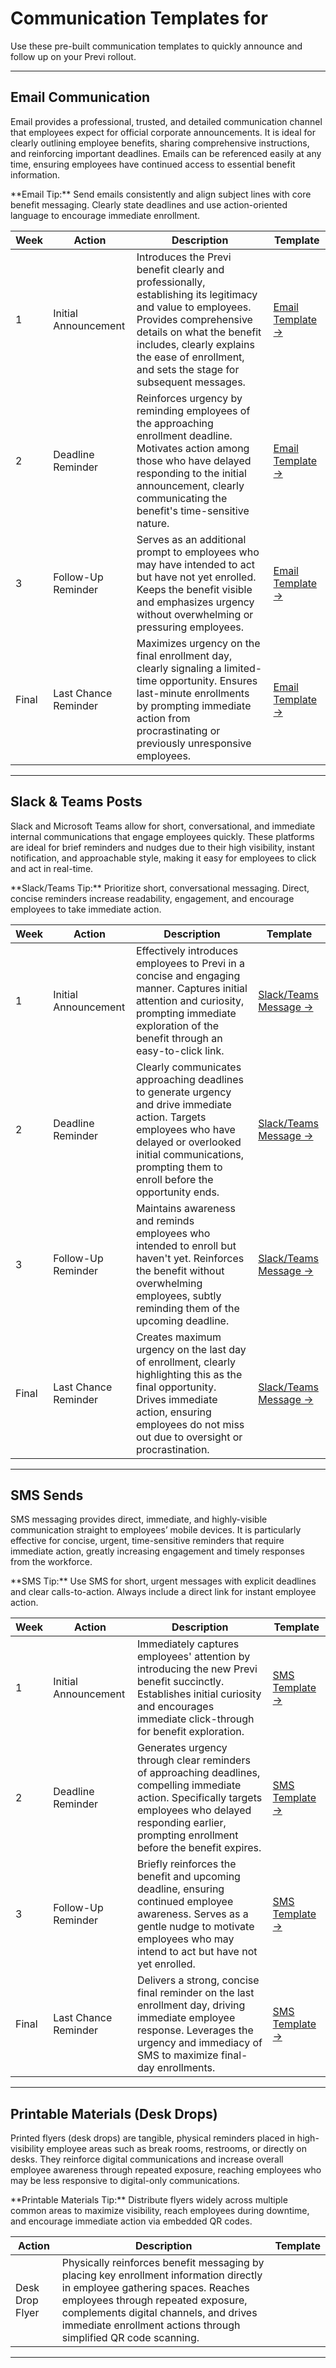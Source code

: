 
<ValidateCode />

# Communication Templates for <CompanyName />

Use these pre-built communication templates to quickly announce and follow up on your Previ rollout.

---

## Email Communication

Email provides a professional, trusted, and detailed communication channel that employees expect for official corporate announcements. It is ideal for clearly outlining employee benefits, sharing comprehensive instructions, and reinforcing important deadlines. Emails can be referenced easily at any time, ensuring employees have continued access to essential benefit information.

<Note>
    **Email Tip:**
    Send emails consistently and align subject lines with core benefit messaging. Clearly state deadlines and use action-oriented language to encourage immediate enrollment.
</Note>

| Week       | Action                | Description           | Template                |
|------------|-----------------------|-----------------------|-------------------------|
| 1     | Initial Announcement  | Introduces the Previ benefit clearly and professionally, establishing its legitimacy and value to employees. Provides comprehensive details on what the benefit includes, clearly explains the ease of enrollment, and sets the stage for subsequent messages. | [Email Template →](./email-preview/relaunch1) |
| 2     | Deadline Reminder     | Reinforces urgency by reminding employees of the approaching enrollment deadline. Motivates action among those who have delayed responding to the initial announcement, clearly communicating the benefit's time-sensitive nature. | [Email Template →](./email-preview/relaunch2) |
| 3     | Follow-Up Reminder    | Serves as an additional prompt to employees who may have intended to act but have not yet enrolled. Keeps the benefit visible and emphasizes urgency without overwhelming or pressuring employees. | [Email Template →](./email-preview/relaunch3) |
| Final  | Last Chance Reminder  | Maximizes urgency on the final enrollment day, clearly signaling a limited-time opportunity. Ensures last-minute enrollments by prompting immediate action from procrastinating or previously unresponsive employees. | [Email Template →](./email-preview/relaunch4) |

---

## Slack & Teams Posts

Slack and Microsoft Teams allow for short, conversational, and immediate internal communications that engage employees quickly. These platforms are ideal for brief reminders and nudges due to their high visibility, instant notification, and approachable style, making it easy for employees to click and act in real-time.

<Note>
    **Slack/Teams Tip:**
    Prioritize short, conversational messaging. Direct, concise reminders increase readability, engagement, and encourage employees to take immediate action.
</Note>

| Week       | Action                | Description           | Template                |
|------------|-----------------------|-----------------------|-------------------------|
| 1     | Initial Announcement  | Effectively introduces employees to Previ in a concise and engaging manner. Captures initial attention and curiosity, prompting immediate exploration of the benefit through an easy-to-click link. | [Slack/Teams Message →](./messaging-preview/relaunch1) |
| 2     | Deadline Reminder     | Clearly communicates approaching deadlines to generate urgency and drive immediate action. Targets employees who have delayed or overlooked initial communications, prompting them to enroll before the opportunity ends. | [Slack/Teams Message →](./messaging-preview/relaunch2) |
| 3     | Follow-Up Reminder    | Maintains awareness and reminds employees who intended to enroll but haven't yet. Reinforces the benefit without overwhelming employees, subtly reminding them of the upcoming deadline. | [Slack/Teams Message →](./messaging-preview/relaunch3) |
| Final  | Last Chance Reminder  | Creates maximum urgency on the last day of enrollment, clearly highlighting this as the final opportunity. Drives immediate action, ensuring employees do not miss out due to oversight or procrastination. | [Slack/Teams Message →](./messaging-preview/relaunch3) |

---

## SMS Sends

SMS messaging provides direct, immediate, and highly-visible communication straight to employees’ mobile devices. It is particularly effective for concise, urgent, time-sensitive reminders that require immediate action, greatly increasing engagement and timely responses from the workforce.

<Note>
    **SMS Tip:**
    Use SMS for short, urgent messages with explicit deadlines and clear calls-to-action. Always include a direct link for instant employee action.
</Note>

| Week       | Action                | Description           | Template                |
|------------|-----------------------|-----------------------|-------------------------|
| 1     | Initial Announcement  | Immediately captures employees' attention by introducing the new Previ benefit succinctly. Establishes initial curiosity and encourages immediate click-through for benefit exploration. | [SMS Template →](./sms-preview/relaunch1) |
| 2     | Deadline Reminder     | Generates urgency through clear reminders of approaching deadlines, compelling immediate action. Specifically targets employees who delayed responding earlier, prompting enrollment before the benefit expires. | [SMS Template →](./sms-preview/relaunch2) |
| 3     | Follow-Up Reminder    | Briefly reinforces the benefit and upcoming deadline, ensuring continued employee awareness. Serves as a gentle nudge to motivate employees who may intend to act but have not yet enrolled. | [SMS Template →](./sms-preview/relaunch3) |
| Final  | Last Chance Reminder  | Delivers a strong, concise final reminder on the last enrollment day, driving immediate employee response. Leverages the urgency and immediacy of SMS to maximize final-day enrollments. | [SMS Template →](./sms-preview/relaunch4) |

---

## Printable Materials (Desk Drops)

Printed flyers (desk drops) are tangible, physical reminders placed in high-visibility employee areas such as break rooms, restrooms, or directly on desks. They reinforce digital communications and increase overall employee awareness through repeated exposure, reaching employees who may be less responsive to digital-only communications.

<Note>
    **Printable Materials Tip:**
    Distribute flyers widely across multiple common areas to maximize visibility, reach employees during downtime, and encourage immediate action via embedded QR codes.
</Note>

| Action              | Description         | Template            |
|---------------------|---------------------|---------------------|
| Desk Drop Flyer     | Physically reinforces benefit messaging by placing key enrollment information directly in employee gathering spaces. Reaches employees through repeated exposure, complements digital channels, and drives immediate enrollment actions through simplified QR code scanning. | <GeneratePDFLink />|

---

